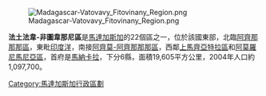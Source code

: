 [[File:Madagascar-Vatovavy_Fitovinany_Region.png|thumb]]

'''法土法韋-非圖韋那尼區'''是[[馬達加斯加|馬達加斯加]]的22個區之一，位於該國東部，北臨[[阿齊那那那區|阿齊那那那區]]，東毗[[印度洋|印度洋]]，南接[[阿齊莫-阿齊那那那區|阿齊莫-阿齊那那那區]]，西鄰[[上馬齊亞特拉區|上馬齊亞特拉區]]和[[阿莫羅尼馬尼亞區|阿莫羅尼馬尼亞區]]，首府是[[馬納卡拉|馬納卡拉]]，下分6縣，面積19,605平方公里，2004年人口約1,097,700。

{{Madagascar-stub}}
{{馬達加斯加行政區劃}}

[[Category:馬達加斯加行政區劃|Category:馬達加斯加行政區劃]]
